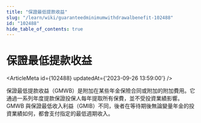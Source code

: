 ```yaml
---
title: "保證最低提款收益"
slug: "/learn/wiki/guaranteedminimumwithdrawalbenefit-102488"
id: "102488"
hide_table_of_contents: true
---
```



# 保證最低提款收益

<ArticleMeta id={102488} updatedAt={'2023-09-26 13:59:00'} />
<div className='border-solid border-b border-t-0 my-4 border-[var(--ifm-color-gray-300)]' />

保證最低提款收益（GMWB）是附加在某些年金保險合同或附加的附加費用。它通過一系列年度提款保證投保人每年提取所有保費，並不受投資業績影響。GMWB 與保證最低收入利益（GMIB）不同，後者在等待期後無論變量年金的投資業績如何，都會支付指定的最低週期收入。

